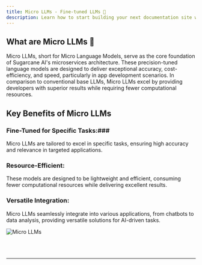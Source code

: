 ```yaml
---
title: Micro LLMs - Fine-tuned LLMs 🧬
description: Learn how to start building your next documentation site with Starlight by Astro.
---
```

## What are Micro LLMs 🧬 <a name="micro-llms--"></a>

Micro LLMs, short for Micro Language Models, serve as the core foundation of Sugarcane AI's microservices architecture. These precision-tuned language models are designed to deliver exceptional accuracy, cost-efficiency, and speed, particularly in app development scenarios. In comparison to conventional base LLMs, Micro LLMs excel by providing developers with superior results while requiring fewer computational resources.

## Key Benefits of Micro LLMs

### Fine-Tuned for Specific Tasks:### 
Micro LLMs are tailored to excel in specific tasks, ensuring high accuracy and relevance in targeted applications.

### Resource-Efficient: ###
These models are designed to be lightweight and efficient, consuming fewer computational resources while delivering excellent results.

### Versatile Integration: ###
Micro LLMs seamlessly integrate into various applications, from chatbots to data analysis, providing versatile solutions for AI-driven tasks.

![Micro LLMs](public/images/sugar/micro-llm.png)


<br> </br>
___________________________________


<Reachout/>
